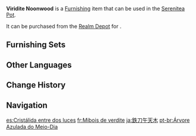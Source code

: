 {{Furnishing Infobox
|id             = 372340
|image          = Item Viridite Noonwood.png
|category       = Landform
|subcategory    = Tree
|quality        = 3
|adeptal_energy = 20
|load           = 65
|reduced_load   = 65
|description    = A tall and luscious tree bearing a crown of green. As its wood is hard as steel, many structures use it to bear heavy loads. It is even used as the main material in making weapon shafts. Thus did it earn the name "Viridite."<br>This Viridite tree of sprawling green has entered full maturity and can be harvested and used to its fullest extent.
|mention        = 
|blueprint      = 
|source1        = [[Realm Depot]]
}}
'''Viridite Noonwood''' is a [[Furnishing]] item that can be used in the [[Serenitea Pot]].

It can be purchased from the [[Realm Depot]] for {{Item|Realm Currency|30|x=80}}.

==Furnishing Sets==
{{Craft Usage|type=Furnishing Set}}

==Other Languages==
{{Other Languages
|en      = Viridite Noonwood
|zhs     = 苍铁平午树
|zhs_rm  = Cāngtiě Píngwǔ-shù
|zht     = 蒼鐵平午樹
|zht_rm  = Cāngtiě Píngwǔ-shù
|zh_tl   = 
|ja      = 鉄刀午天木
|ja_rm   = Tettou Goten-ki
|ja_tl   = Iron Sword of Noon Wood
|ko      = 정오의 푸른 철 나무
|ko_rm   = Jeong'o-ui Pureun Cheol Namu
|ko_tl   = Azure Steel Tree of Noon
|es      = Cristálida entre dos luces
|es_tl   = Crystalline Chrysalis Between Two Lights
|es_note = {{Es|Cristálida}} is a {{w|portmanteau}} of {{Es|cristalina|crystalline}} and {{Es|crisálida|chrysalis.}}
|fr      = Mibois de verdite
|fr_tl   = Viridite Midwood
|ru      = Железное полуденное дерево
|ru_tl   = Iron Noon Tree
|th      = ต้นเหล็กขจีทิวากาล
|th_rm   = 
|th_tl   = 
|vi      = Chiều Tà Sắt Xanh
|vi_tl   = 
|de      = Dunkelgrüner Mittagsbaum
|de_tl   = Dark Green Noon Tree
|id      = Pohon Siang Viridite
|id_tl   = Viridite Noon Tree
|pt      = Árvore Azulada do Meio-Dia
|pt_tl   = 
|tr      = Kara Yeşim Öğlen Ağacı
|tr_tl   = 
|it      = Albero Meriggio di verdite
|it_tl   = 
}}

==Change History==
{{Change History|3.3}}

==Navigation==
{{Furnishing Navbox|exterior}}

[[es:Cristálida entre dos luces]]
[[fr:Mibois de verdite]]
[[ja:鉄刀午天木]]
[[pt-br:Árvore Azulada do Meio-Dia]]